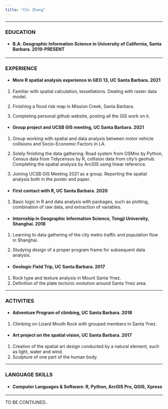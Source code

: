 ```yaml
---
title: "Chi Zhang"
---
```



---

### EDUCATION
* #### B.A. Geographic Information Science in University of California, Santa Barbara. **2019-PRESENT**


---

### EXPERIENCE
* ####  More R spatial analysis experience in GEO 13, UC Santa Barbara. **2021**
1. Familiar with spatial calculation, tessellations. Dealing with raster data model.

2. Finishing a flood risk map in Mission Creek, Santa Barbara.

3. Completing personal github website, posting all the GIS work on it.

* ####  Group project and UCSB GIS meeting, UC Santa Barbara. **2021**
1. Group working with spatial and data analysis between motor vehicle collisions and Socio-Economic Factors in LA.

2. Solely finishing the data gathering: Road system from OSMnx by Python, Census data from Tidycensus by R, collision data from city’s geohub. Completing the spatial analysis by ArcGIS using linear reference.

3. Joining UCSB GIS Meeting 2021 as a group. Reporting the spatial analysis both in the poster and paper.

* ####  First contact with R, UC Santa Barbara. **2020**
1. Basic logic in R and data analysis with packages, such as plotting, combination of raw data, and extraction of variables.

* ####	Internship in Geographic Information Science, Tongji University, Shanghai. **2018**
1. Learning to data gathering of the city metro traffic and population flow in Shanghai.

2. Studying design of a proper program frame for subsequent data analysis. 

* ####	Geologic Field Trip, UC Santa Barbara. **2017** 
1. Rock type and texture analysis in Mount Santa Ynez.
2. Definition of the plate tectonic evolution around Santa Ynez area.

---

### ACTIVITIES

* ####	Adventure Program of climbing, UC Santa Barbara. **2018**
1. Climbing on Lizard Mouth Rock with grouped members in Santa Ynez.
* ####	Art project on the spatial vision, UC Santa Barbara. **2017**
1. Creation of the spatial art design conducted by a natural element, such as light, water and wind.
2. Sculpture of one part of the human body.

---

### LANGUAGE SKILLS

* #### Computer Languages & Software: R, Python, ArcGIS Pro, QGIS, Xpress

---

TO BE CONTIUNED..
